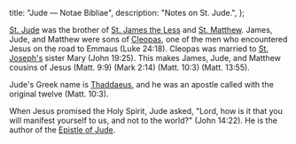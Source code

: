   title: "Jude — Notae Bibliae",
  description: "Notes on St. Jude.",
};

<Initial text="Jude (Thaddaeus)"/>

[St. Jude](/glossary/names#judah) was the brother of [St. James the Less](/people/saints/james-the-less) and [St. Matthew](/people/saints/matthew). James, Jude, and Matthew were sons of [Cleopas](/glossary/names#cleopas), one of the men who encountered Jesus on the road to Emmaus (Luke 24:18). Cleopas was married to [St. Joseph's](/people/saints/joseph) sister Mary (John 19:25). This makes James, Jude, and Matthew cousins of Jesus (Matt. 9:9) (Mark 2:14) (Matt. 10:3) (Matt. 13:55).

Jude's Greek name is [Thaddaeus](/glossary/names#thaddaeus), and he was an apostle called with the original twelve (Matt. 10:3).

When Jesus promised the Holy Spirit, Jude asked, "Lord, how is it that you will manifest yourself to us, and not to the world?" (John 14:22). He is the author of the [Epistle of Jude](/bible/new-testament/epistles/jude).
